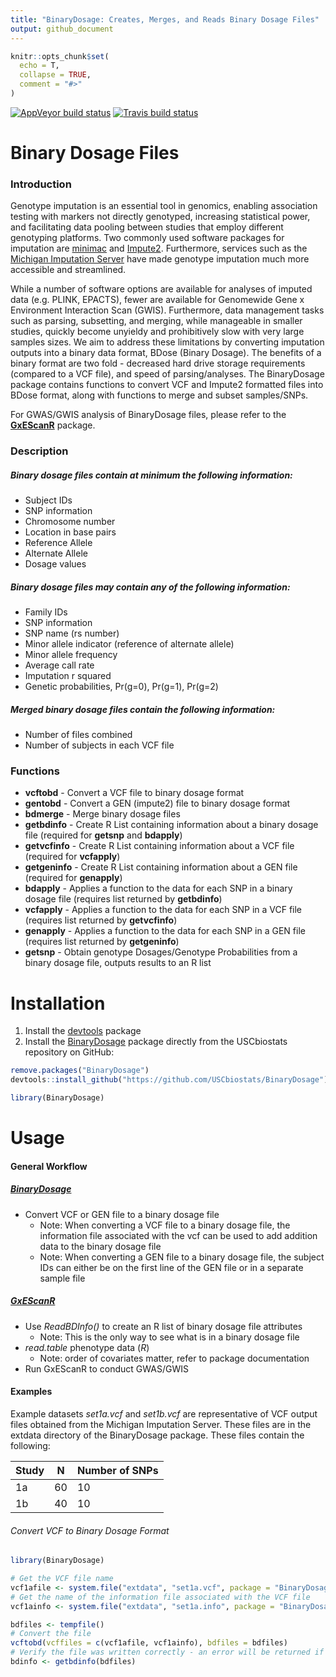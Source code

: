 ```yaml
---
title: "BinaryDosage: Creates, Merges, and Reads Binary Dosage Files"
output: github_document
---
```


```r
knitr::opts_chunk$set(
  echo = T,
  collapse = TRUE,
  comment = "#>"
)
```

<!-- badges: start -->
[![AppVeyor build status](https://ci.appveyor.com/api/projects/status/github/USCbiostats/BinaryDosage?branch=master&svg=true)](https://ci.appveyor.com/project/USCbiostats/BinaryDosage)
[![Travis build status](https://travis-ci.org/USCbiostats/BinaryDosage.svg?branch=master)](https://travis-ci.org/USCbiostats/BinaryDosage)
<!-- badges: end -->

# Binary Dosage Files

### Introduction

Genotype imputation is an essential tool in genomics, enabling association testing with markers not directly genotyped, increasing statistical power, and facilitating data pooling between studies that employ different genotyping platforms. Two commonly used software packages for imputation are [minimac](https://genome.sph.umich.edu/wiki/Minimac) and [Impute2](http://mathgen.stats.ox.ac.uk/impute/impute_v2.html). Furthermore, services such as the [Michigan Imputation Server](https://imputationserver.sph.umich.edu/index.html) have made genotype imputation much more accessible and streamlined.   

While a number of software options are available for analyses of imputed data (e.g. PLINK, EPACTS), fewer are available for Genomewide Gene x Environment Interaction Scan (GWIS). Furthermore, data management tasks such as parsing, subsetting, and merging, while manageable in smaller studies, quickly become unyieldy and prohibitively slow with very large samples sizes. We aim to address these limitations by converting imputation outputs into a binary data format, BDose (Binary Dosage). The benefits of a binary format are two fold - decreased hard drive storage requirements (compared to a VCF file), and speed of parsing/analyses. The BinaryDosage package contains functions to convert VCF and Impute2 formatted files into BDose format, along with functions to merge and subset samples/SNPs. 

For GWAS/GWIS analysis of BinaryDosage files, please refer to the [**GxEScanR**](https://github.com/USCbiostats/GxEScanR) package. 


### Description

##### Binary dosage files contain at minimum the following information:  
-	Subject IDs  
- SNP information  
-	Chromosome number  
-	Location in base pairs  
-	Reference Allele  
-	Alternate Allele  
-	Dosage values  

##### Binary dosage files may contain any of the following information:
-	Family IDs
-	SNP information
-	SNP name (rs number)
-	Minor allele indicator (reference of alternate allele)
-	Minor allele frequency
-	Average call rate
-	Imputation r squared
-	Genetic probabilities, Pr(g=0), Pr(g=1), Pr(g=2)

##### Merged binary dosage files contain the following information:
-	Number of files combined
-	Number of subjects in each VCF file


### Functions
- **vcftobd** - Convert a VCF file to binary dosage format
- **gentobd** - Convert a GEN (impute2) file to binary dosage format
- **bdmerge** - Merge binary dosage files
- **getbdinfo** - Create R List containing information about a binary dosage file (required for **getsnp** and **bdapply**)
- **getvcfinfo** - Create R List containing information about a VCF file (required for **vcfapply**)
- **getgeninfo** - Create R List containing information about a GEN file (required for **genapply**)
- **bdapply** - Applies a function to the data for each SNP in a binary dosage file (requires list returned by **getbdinfo**)
- **vcfapply** - Applies a function to the data for each SNP in a VCF file (requires list returned by **getvcfinfo**)
- **genapply** - Applies a function to the data for each SNP in a GEN file (requires list returned by **getgeninfo**)
- **getsnp** - Obtain genotype Dosages/Genotype Probabilities from a binary dosage file, outputs results to an R list


# Installation

1. Install the [devtools](https://github.com/hadley/devtools) package
2. Install the [BinaryDosage](https://github.com/USCbiostats/BinaryDosage) package directly from the USCbiostats repository on GitHub: 

``` r
remove.packages("BinaryDosage")
devtools::install_github("https://github.com/USCbiostats/BinaryDosage")

library(BinaryDosage)
```

# Usage

#### General Workflow

##### [**BinaryDosage**](https://github.com/USCbiostats/BinaryDosage)
- Convert VCF or GEN file to a binary dosage file
  - Note: When converting a VCF file to a binary dosage file, the information file associated with the vcf can be used to add addition data to the binary dosage file
  - Note: When converting a GEN file to a binary dosage file, the subject IDs can either be on the first line of the GEN file or in a separate sample file

##### [**GxEScanR**](https://github.com/USCbiostats/GxEScanR)
- Use *ReadBDInfo()* to create an R list of binary dosage file attributes
  - Note: This is the only way to see what is in a binary dosage file
- *read.table* phenotype data (*R*)  
  - Note: order of covariates matter, refer to package documentation
- Run GxEScanR to conduct GWAS/GWIS

#### Examples

Example datasets *set1a.vcf* and *set1b.vcf* are representative of VCF output files obtained from the Michigan Imputation Server. These files are in the extdata directory of the BinaryDosage package. These files contain the following:

| Study | N   | Number of SNPs |
|-------|-----|----------------|
| 1a    | 60  | 10             |
| 1b    | 40  | 10             |

###### Convert VCF to Binary Dosage Format

``` r
library(BinaryDosage)

# Get the VCF file name
vcf1afile <- system.file("extdata", "set1a.vcf", package = "BinaryDosage")
# Get the name of the information file associated with the VCF file
vcf1ainfo <- system.file("extdata", "set1a.info", package = "BinaryDosage")

bdfiles <- tempfile()
# Convert the file
vcftobd(vcffiles = c(vcf1afile, vcf1ainfo), bdfiles = bdfiles)
# Verify the file was written correctly - an error will be returned if file wasn't written properly
bdinfo <- getbdinfo(bdfiles)

```
